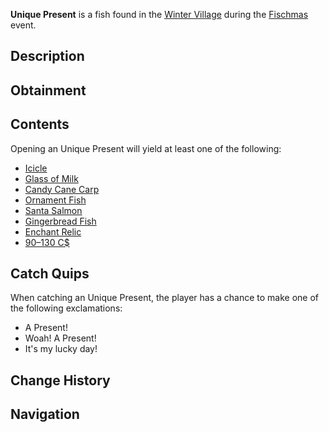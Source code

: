 {{FishInfobox
|image          = Unique Present.png
|rarity         = Limited
|event          = Fischmas
|sea            = First Sea
|location       = [[Fischmas]]
|sublocation    = 
|sources        = Fishing Rod
|radar_location = 
|xp             = 55
|weather        = 
|time           = 
|season         = 
|bait           = Magnet
|base_weight    = 9
|base_value     = 180
|weight_range   = 0
|base_chance    = 4
|base_resil     = 50
}}
'''Unique Present''' is a {{Rarity|Limited}} fish found in the [[Winter Village]] during the [[Fischmas]] event.

== Description ==
{{Description|A nice christmas present wrapped in white and teal gift paper. Maybe it has some better goodies inside!|Bestiary Entry}}

== Obtainment ==
{{Description|Only can be caught during Fischmas24.|Bestiary Hint}}
{{Fish Availability|
Fischmas/Winter Village
|top_rods      = 
Magnet Rod\170243.75\170741.08;
Great Rod of Oscar\40694\85726.75;
Leviathan's Fang Rod\40430.02\114138.26;
Astralhook Rod\38336.42\90236.76;
Ethereal Prism Rod\38262.03\88836.1;
Resourceful Rod\29586.4\70760.59;
Trident Rod\35421.18\97035.22;
Free Spirit Rod\33679.35\92263.54;
Lucky Rod\21523.94\64192.92;
Fortune Rod\24015.45\68614.39;
Seraphic Rod\36683.84\88386.87;
No-Life Rod\36185.27\89572.7;
Rod Of The Forgotten Fang\34312.78\83194.9;
Challenger's Rod\33018.76\83155;
Rod Of The Depths\30804.94\75906.86;
Rod Of The Exalted One\30465.36\77056.45;
Zeus Rod\30001.91\77124.48;
Verdant Shear Rod\29496.02\77828.79;
Blazebringer Rod\28585.64\74645.68;
Depthseeker Rod\26978.8\69515.69;
Avalanche Rod\24332.2\62398.79;
Volcanic Rod\23377.51\60999.42;
Training Rod\14693.99\49412.9;
Steady Rod\8505.89\20685.74
|recommended   = Magnet Rod
}}

== Contents ==
Opening an Unique Present will yield at least one of the following:
* [[Icicle]]
* [[Glass of Milk]]
* [[Candy Cane Carp]]
* [[Ornament Fish]]
* [[Santa Salmon]]
* [[Gingerbread Fish]]
* [[Enchant Relic]]
* [[90–130 C$]]

== Catch Quips ==
When catching an Unique Present, the player has a chance to make one of the following exclamations:
* A Present!
* Woah! A Present!
* It's my lucky day!

== Change History ==
{{Change History|{{subst:Current Version}}}}

== Navigation ==
{{Fish Navbox|Fischmas}}
